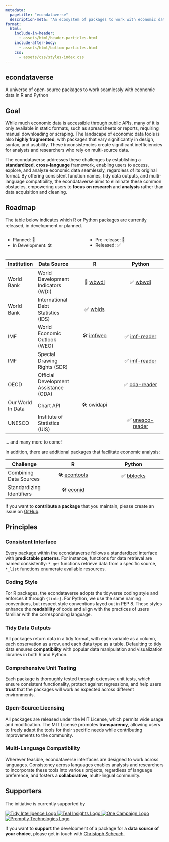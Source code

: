 ```yaml
---
metadata:
  pagetitle: "econdataverse"
  description-meta: "An ecosystem of packages to work with economic data in R and Python."
format: 
  html:
    include-in-header: 
      - assets/html/header-particles.html
    include-after-body: 
      - assets/html/bottom-particles.html
    css:
      - assets/css/styles-index.css
---
```


::: {#particles-js}
::: {#particles-text}
## econdataverse

A universe of open-source packages to work seamlessly with economic data in R and Python

:::
:::

::: {#index-text}
## Goal

While much economic data is accessible through public APIs, many of it is only available in static formats, such as spreadsheets or reports, requiring manual downloading or scraping. The landscape of economic data tools is also **highly fragmented**, with packages that vary significantly in design, syntax, and usability. These inconsistencies create significant inefficiencies for analysts and researchers who rely on multi-source data. 

The econdataverse addresses these challenges by establishing a **standardized**, **cross-language** framework, enabling users to access, explore, and analyze economic data seamlessly, regardless of its original format. By offering consistent function names, tidy data outputs, and multi-language compatibility, the econdataverse aims to eliminate these common obstacles, empowering users to **focus on research** and **analysis** rather than data acquisition and cleaning.

## Roadmap

The table below indicates which R or Python packages are currently released, in development or planned.

:::: {.columns}
::: {.column width="50%"}
- Planned: 📝
- In Development: 🛠️
:::
::: {.column width="50%"}
- Pre-release: 🚀
- Released: ✅
:::
:::: 

:::: {.table-wrapper}
| Institution    | Data Source                         | R                                                        | Python                                                    |
|----------------|-------------------------------------|:--------------------------------------------------------:|:---------------------------------------------------------:|
| World Bank     | World Development Indicators (WDI)  | 🚀 [wbwdi](https://github.com/tidy-intelligence/r-wbwdi) | ✅ [wbwdi](https://github.com/tidy-intelligence/py-wbwdi) |
| World Bank     | International Debt Statistics (IDS) | ✅ [wbids](https://github.com/Teal-Insights/r-wbids)     |                                                       |
| IMF | World Economic Outlook (WEO) | 🛠️ [imfweo](https://github.com/Teal-Insights/imfweo) | ✅ [imf-reader](https://pypi.org/project/imf-reader/) |
| IMF | Special Drawing Rights (SDR) |  | ✅ [imf-reader](https://pypi.org/project/imf-reader/) |
| OECD | Official Development Assistance (ODA) | | ✅ [oda-reader](https://github.com/ONEcampaign/oda_reader) |
| Our World In Data | Chart API | 🛠️ [owidapi](https://github.com/tidy-intelligence/r-owidapi) | |
| UNESCO | Institute of Statistics (UIS) |  | ✅ [unesco-reader](https://pypi.org/project/unesco-reader/2.0.0/) |
::::

... and many more to come! 

In addition, there are additional packages that facilitate economic analysis: 

Challenge | R                                                        | Python                                                    |
|----------------|:--------------------------------------------------------:|:---------------------------------------------------------:|
| Combining Data Sources | 🛠️ [econtools](https://github.com/tidy-intelligence/econtools) | ✅ [bblocks](https://github.com/ONEcampaign/bblocks) |
| Standardizing Identifiers | 🛠️ [econid](https://github.com/Teal-Insights/r-econid) | |

If you want to **contribute a package** that you maintain, please create an issue on [GitHub](https://github.com/tidy-intelligence/econdataverse/issues).

## Principles

### Consistent Interface 

Every package within the econdataverse follows a standardized interface with **predictable patterns**. For instance, functions for data retrieval are named consistently: `*_get` functions retrieve data from a specific source, `*_list` functions enumerate available resources.

### Coding Style

For R packages, the econdataverse adopts the tidyverse coding style and enforces it through `{lintr}`. For Python, we use the same naming conventions, but respect style conventions layed out in PEP 8. These styles enhance the **readability** of code and align with the practices of users familiar with the corresponding language. 

### Tidy Data Outputs

All packages return data in a tidy format, with each variable as a column, each observation as a row, and each data type as a table. Defaulting to tidy data ensures **compatibility** with popular data manipulation and visualization libraries in both R and Python. 

### Comprehensive Unit Testing

Each package is thoroughly tested through extensive unit tests, which ensure consistent functionality, protect against regressions, and help users **trust** that the packages will work as expected across different environments.

### Open-Source Licensing

All packages are released under the MIT License, which permits wide usage and modification. The MIT License promotes **transparency**, allowing users to freely adapt the tools for their specific needs while contributing improvements to the community.

### Multi-Language Compatibility

Wherever feasible, econdataverse interfaces are designed to work across languages. Consistency across languages enables analysts and researchers to incorporate these tools into various projects, regardless of language preference, and fosters a **collaborative**, multi-lingual community.

## Supporters 

The initiative is currently supported by

```{=html}
<div class="sponsor-logos">
  <a href="https://www.tidy-intelligence.com" target="_blank">
    <img src="assets/img/logo-tidy-intelligence.png" alt="Tidy Intelligence Logo" class="logo">
  </a>
  <a href="https://www.tealemery.com/" target="_blank">
    <img src="assets/img/logo-teal-insights.png" alt="Teal Insights Logo" class="logo">
  </a>
  <a href="https://www.one.org/" target="_blank">
    <img src="assets/img/logo-one-campaign.png" alt="One Campaign Logo" class="logo">
  </a>
   <a href="https://promptlytechnologies.com/" target="_blank">
    <img src="assets/img/logo-promptly-technologies.png" alt="Promptly Technologies Logo" class="logo">
  </a>
</div>
```

If you want to **support** the development of a package for a **data source of your choice**, please get in touch with [Christoph Scheuch](https://www.tidy-intelligence.com).

:::
